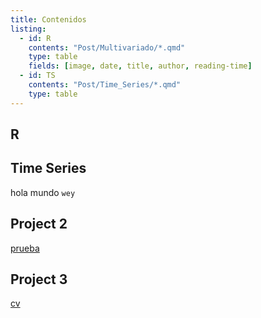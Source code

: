 ```yaml
---
title: Contenidos
listing: 
  - id: R
    contents: "Post/Multivariado/*.qmd" 
    type: table
    fields: [image, date, title, author, reading-time]
  - id: TS
    contents: "Post/Time_Series/*.qmd" 
    type: table
---
```


## R

:::{#R}
:::

## Time Series

:::{#TS}
:::

hola mundo `wey`

## Project 2

[prueba](html/prueba.qmd)

## Project 3

[cv](Untitled/Untitled.Rmd)
